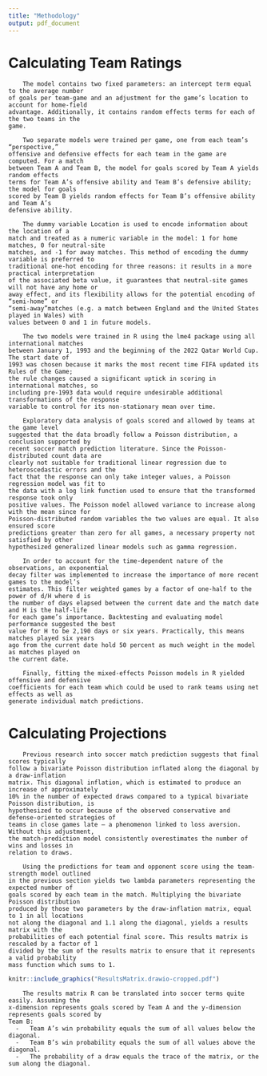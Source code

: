 ```yaml
---
title: "Methodology"
output: pdf_document
---
```


# Calculating Team Ratings

```
    The model contains two fixed parameters: an intercept term equal to the average number 
of goals per team-game and an adjustment for the game’s location to account for home-field 
advantage. Additionally, it contains random effects terms for each of the two teams in the 
game. 

    Two separate models were trained per game, one from each team’s “perspective,” 
offensive and defensive effects for each team in the game are computed. For a match 
between Team A and Team B, the model for goals scored by Team A yields random effects 
terms for Team A’s offensive ability and Team B’s defensive ability; the model for goals 
scored by Team B yields random effects for Team B’s offensive ability and Team A’s 
defensive ability. 

    The dummy variable Location is used to encode information about the location of a 
match and treated as a numeric variable in the model: 1 for home matches, 0 for neutral-site 
matches, and -1 for away matches. This method of encoding the dummy variable is preferred to 
traditional one-hot encoding for three reasons: it results in a more practical interpretation 
of the associated beta value, it guarantees that neutral-site games will not have any home or 
away effect, and its flexibility allows for the potential encoding of “semi-home” or 
“semi-away”matches (e.g. a match between England and the United States played in Wales) with 
values between 0 and 1 in future models. 

    The two models were trained in R using the lme4 package using all international matches 
between January 1, 1993 and the beginning of the 2022 Qatar World Cup. The start date of 
1993 was chosen because it marks the most recent time FIFA updated its Rules of the Game; 
the rule changes caused a significant uptick in scoring in international matches, so 
including pre-1993 data would require undesirable additional transformations of the response 
variable to control for its non-stationary mean over time.

    Exploratory data analysis of goals scored and allowed by teams at the game level 
suggested that the data broadly follow a Poisson distribution, a conclusion supported by 
recent soccer match prediction literature. Since the Poisson-distributed count data are 
clearly not suitable for traditional linear regression due to heteroscedastic errors and the 
fact that the response can only take integer values, a Poisson regression model was fit to 
the data with a log link function used to ensure that the transformed response took only 
positive values. The Poisson model allowed variance to increase along with the mean since for
Poisson-distributed random variables the two values are equal. It also ensured score 
predictions greater than zero for all games, a necessary property not satisfied by other 
hypothesized generalized linear models such as gamma regression. 

    In order to account for the time-dependent nature of the observations, an exponential 
decay filter was implemented to increase the importance of more recent games to the model’s  
estimates. This filter weighted games by a factor of one-half to the power of d/H where d is
the number of days elapsed between the current date and the match date and H is the half-life
for each game’s importance. Backtesting and evaluating model performance suggested the best
value for H to be 2,190 days or six years. Practically, this means matches played six years
ago from the current date hold 50 percent as much weight in the model as matches played on
the current date.

    Finally, fitting the mixed-effects Poisson models in R yielded offensive and defensive
coefficients for each team which could be used to rank teams using net effects as well as
generate individual match predictions.
```

# Calculating Projections

```
    Previous research into soccer match prediction suggests that final scores typically
follow a bivariate Poisson distribution inflated along the diagonal by a draw-inflation
matrix. This diagonal inflation, which is estimated to produce an increase of approximately
10% in the number of expected draws compared to a typical bivariate Poisson distribution, is
hypothesized to occur because of the observed conservative and defense-oriented strategies of
teams in close games late — a phenomenon linked to loss aversion. Without this adjustment,
the match-prediction model consistently overestimates the number of wins and losses in
relation to draws. 

    Using the predictions for team and opponent score using the team-strength model outlined
in the previous section yields two lambda parameters representing the expected number of
goals scored by each team in the match. Multiplying the bivariate Poisson distribution
produced by those two parameters by the draw-inflation matrix, equal to 1 in all locations
not along the diagonal and 1.1 along the diagonal, yields a results matrix with the
probabilities of each potential final score. This results matrix is rescaled by a factor of 1
divided by the sum of the results matrix to ensure that it represents a valid probability
mass function which sums to 1. 
```

```r
knitr::include_graphics("ResultsMatrix.drawio-cropped.pdf")
```

```
    The results matrix R can be translated into soccer terms quite easily. Assuming the
x-dimension represents goals scored by Team A and the y-dimension represents goals scored by
Team B:
  -   Team A’s win probability equals the sum of all values below the diagonal.
  -   Team B’s win probability equals the sum of all values above the diagonal.
  -   The probability of a draw equals the trace of the matrix, or the sum along the diagonal.
```

























